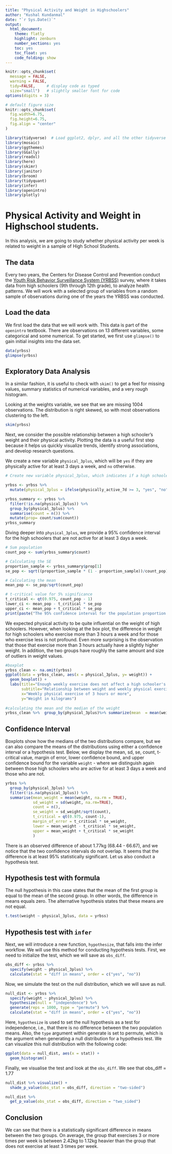 ```yaml
---
title: "Physical Activity and Weight in Highschoolers"
author: "Kushal Kundanmal"
date: "`r Sys.Date()`"
output:
  html_document:
    theme: flatly
    highlight: zenburn
    number_sections: yes
    toc: yes
    toc_float: yes
    code_folding: show
---
```



```r
knitr::opts_chunk$set(
  message = FALSE, 
  warning = FALSE, 
  tidy=FALSE,     # display code as typed
  size="small")   # slightly smaller font for code
options(digits = 3)

# default figure size
knitr::opts_chunk$set(
  fig.width=6.75, 
  fig.height=6.75,
  fig.align = "center"
)
```


```r
library(tidyverse)  # Load ggplot2, dplyr, and all the other tidyverse packages
library(mosaic)
library(ggthemes)
library(GGally)
library(readxl)
library(here)
library(skimr)
library(janitor)
library(broom)
library(tidyquant)
library(infer)
library(openintro)
library(plotly)

```
# Physical Activity and Weight in Highschool students.
In this analysis, we are going to study whether physical activity per week is related to weight in a sample of High School Students.

## The data

Every two years, the Centers for Disease Control and Prevention conduct the [Youth Risk Behavior Surveillance System (YRBSS)](https://www.cdc.gov/healthyyouth/data/yrbs/index.htm) survey, where it takes data from high schoolers (9th through 12th grade), to analyze health patterns. We will work with a selected group of variables from a random sample of observations during one of the years the YRBSS was conducted.

## Load the data

We first load the data that we will work with. This data is part of the `openintro` textbook. There are observations on 13 different variables, some categorical and some numerical. To get started, we first use `glimpse()` to gain initial insights into the data set.


```r
data(yrbss)
glimpse(yrbss)
```


## Exploratory Data Analysis

In a similar fashion, it is useful to check with `skim()` to get a feel for missing values, summary statistics of numerical variables, and a very rough histogram.

Looking at the weights variable, we see that we are missing 1004 observations. The distribution is right skewed, so with most observations clustering to the left.

```r
skim(yrbss)
```

Next, we consider the possible relationship between a high schooler’s weight and their physical activity. Plotting the data is a useful first step because it helps us quickly visualize trends, identify strong associations, and develop research questions.

We create a new variable `physical_3plus`, which will be `yes` if they are physically active for at least 3 days a week, and `no` otherwise.

```r
# Create new variable physical_3plus, which indicates if a high schooler is physically active for at least 3 days a week or not

yrbss <- yrbss %>% 
  mutate(physical_3plus = ifelse(physically_active_7d >= 3, "yes", "no"))

yrbss_summary <- yrbss %>% 
  filter(!is.na(physical_3plus)) %>% 
  group_by(physical_3plus) %>% 
  summarise(count = n()) %>% 
  mutate(prop= count/sum(count))
yrbss_summary
```

Diving deeper into `physical_3plus`, we provide a 95% confidence interval for the high schoolers that are not active for at least 3 days a week.


```r

# Sum population
count_pop <- sum(yrbss_summary$count)

# Calculating the SE
proportion_sample <- yrbss_summary$prop[1]
se_pop <- sqrt((proportion_sample * (1 - proportion_sample))/count_pop)

# Calculating the mean
mean_pop <- se_pop/sqrt(count_pop)

# t-critical value for 5% significance
t_critical <- qt(0.975, count_pop - 1)
lower_ci <- mean_pop - t_critical * se_pop
upper_ci <- mean_pop + t_critical * se_pop
print(paste("The 95% confidence interval for the population proportion of high schoolers that are not active 3 or more days per week is: [", round(lower_ci, digits=3), ",", round(upper_ci, digits=3), "].", sep = ""))

```

We expected physical activity to be quite influential on the weight of high schoolers. However, when looking at the box plot, the difference in weight for high schoolers who exercise more than 3 hours a week and for those who exercise less is not profound. Even more surprising is the observation that those that exercise more than 3 hours actually have a slightly higher weight. In addition, the two groups have roughly the same amount and size of outliers in weight values.

```r
#boxplot
yrbss_clean <- na.omit(yrbss)
ggplot(data = yrbss_clean, aes(x = physical_3plus, y= weight)) +
  geom_boxplot() +
  labs(title="Enough weekly exercise does not affect a high schooler's weight", 
       subtitle="Relationship between weight and weekly physical exercise for high schoolers", 
       x="Weekly physical exercise of 3 hours or more", 
       y="Weight in kilograms")
 
#calculating the mean and the median of the weight
yrbss_clean %>%  group_by(physical_3plus)%>% summarize(mean  = mean(weight), median = median(weight))
```

## Confidence Interval

Boxplots show how the medians of the two distributions compare, but we can also compare the means of the distributions using either a confidence interval or a hypothesis test. Below, we display the mean, sd, se, count, t-critical value, margin of error, lower confidence bound, and upper confidence bound for the variable `weight` - where we distinguish again between those high schoolers who are active for at least 3 days a week and those who are not.


```r
yrbss %>%
  group_by(physical_3plus) %>%
  filter(!is.na(physical_3plus)) %>% 
  summarise(mean_weight = mean(weight, na.rm = TRUE),
            sd_weight = sd(weight, na.rm=TRUE),
            count = n(),
            se_weight = sd_weight/sqrt(count),
            t_critical = qt(0.975, count-1), 
            margin_of_error = t_critical * se_weight,
            lower = mean_weight - t_critical * se_weight,
            upper = mean_weight + t_critical * se_weight
            )

```

There is an observed difference of about 1.77kg (68.44 - 66.67), and we notice that the two confidence intervals do not overlap. It seems that the difference is at least 95% statistically significant. Let us also conduct a hypothesis test.

## Hypothesis test with formula
The null hypothesis in this case states that the mean of the first group is equal to the mean of the second group. In other words, the difference in means equals zero. The alternative hypothesis states that these means are not equal.

```r
t.test(weight ~ physical_3plus, data = yrbss)
```

## Hypothesis test with `infer`
Next, we will introduce a new function, `hypothesize`, that falls into the infer workflow. We will use this method for conducting hypothesis tests. First, we need to initialize the test, which we will save as `obs_diff`.

```r
obs_diff <- yrbss %>%
  specify(weight ~ physical_3plus) %>%
  calculate(stat = "diff in means", order = c("yes", "no"))

```

Now, we simulate the test on the null distribution, which we will save as null.

```r
null_dist <- yrbss %>%
  specify(weight ~ physical_3plus) %>%
  hypothesize(null = "independence") %>%
  generate(reps = 1000, type = "permute") %>%
  calculate(stat = "diff in means", order = c("yes", "no"))

```


Here, `hypothesize` is used to set the null hypothesis as a test for independence, i.e., that there is no difference between the two population means. Also, the `type` argument within generate is set to permute, which is the argument when generating a null distribution for a hypothesis test. We can visualize this null distribution with the following code:

```r
ggplot(data = null_dist, aes(x = stat)) +
  geom_histogram()

```

Finally, we visualise the test and look at the `obs_diff`.
We see that obs_diff = 1.77

```r

null_dist %>% visualize() +
  shade_p_value(obs_stat = obs_diff, direction = "two-sided")

null_dist %>%
  get_p_value(obs_stat = obs_diff, direction = "two_sided")

```
## Conclusion
We can see that there is a statistically significant difference in means between the two groups. On average, the group that exercises 3 or more times per week is between 2.42kg to 1.12kg heavier than the group that does not exercise at least 3 times per week.
